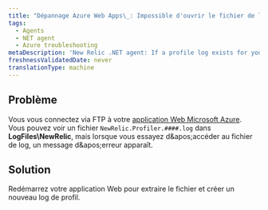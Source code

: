 ```yaml
---
title: "Dépannage Azure Web Apps\_: Impossible d'ouvrir le fichier de log"
tags:
  - Agents
  - NET agent
  - Azure troubleshooting
metaDescription: 'New Relic .NET agent: If a profile log exists for your Azure Web App but you cannot view it, restart your web app.'
freshnessValidatedDate: never
translationType: machine
---
```


## Problème

Vous vous connectez via FTP à votre [application Web Microsoft Azure](/docs/agents/net-agent/azure-installation/install-app-azure-web-apps). Vous pouvez voir un fichier `NewRelic.Profiler.####.log` dans <DNT>**LogFiles\NewRelic**</DNT>, mais lorsque vous essayez d&amp;apos;accéder au fichier de log, un message d&amp;apos;erreur apparaît.

## Solution

Redémarrez votre application Web pour extraire le fichier et créer un nouveau log de profil.